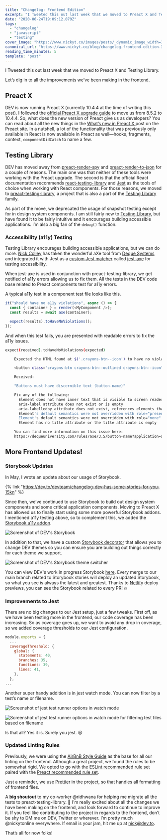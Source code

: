 ```yaml
---
title: "Changelog: Frontend Edition"
excerpt: "I Tweeted this out last week that we moved to Preact X and Testing Library.        Let’s dig in to..."
date: "2020-06-24T19:09:12.079Z"
tags:
  - "changelog"
  - "javascript"
  - "testing"
cover_image: "https://www.nickyt.co/images/posts/_dynamic_image_width=1000,height=420,fit=cover,gravity=auto,format=auto_https%3A%2F%2Fdev-to-uploads.s3.amazonaws.com%2Fi%2Ftaavig1ker0pmxi35grk.png"
canonical_url: "https://www.nickyt.co/blog/changelog-frontend-edition-30l7/"
reading_time_minutes: 5
template: "post"
---
```



I Tweeted this out last week that we moved to Preact X and Testing Library.

<Embed url="https://x.com/nickytonline/status/1273706469096140802" />

Let’s dig in to all the improvements we’ve been making in the frontend.

## Preact X

DEV is now running Preact X (currently 10.4.4 at the time of writing this post). I followed the [official Preact X upgrade guide](https://preactjs.com/guide/v10/upgrade-guide/) to move us from 8.5.2 to 10.4.4. So, what does the new version of Preact give us as developers? You can read about all the new things in the [What’s new in Preact X
](https://preactjs.com/guide/v10/whats-new/) post on the Preact site. In a nutshell, a lot of the functionality that was previously only available in React is now available in Preact as well—hooks, fragments, context, `componentDidCatch` to name a few.

## Testing Library

DEV has moved away from [preact-render-spy](https://github.com/mzgoddard/preact-render-spy) and [preact-render-to-json](https://github.com/nathancahill/preact-render-to-json) for a couple of reasons. The main one was that neither of these tools were working with the Preact upgrade. The second is that the official React documentation recommends [react-testing-library](https://testing-library.com/docs/react-testing-library) and [Jest](https://jestjs.io/) as the tools of choice when working with React components. For those reasons, we moved to [preact-testing-library](https://github.com/testing-library/preact-testing-library), a project that is also a part of the [Testing Library](https://testing-library.com/) family.

As part of the move, we deprecated the usage of snapshot testing except for in design system components. I am still fairly new to [Testing Library](https://testing-library.com/), but have found it to be fairly intuitive and it encourages building accessible applications. I’m also a big fan of the `debug()` function.

### Accessibility (a11y) Testing

Testing Library encourages building accessible applications, but we can do more. [Nick Colley](https://github.com/nickcolley) has taken the wonderful aXe tool from [Deque Systems](https://www.deque.com/) and integrated it with Jest as a [custom Jest matcher](https://jestjs.io/docs/en/expect#custom-matchers-api) called [jest-axe](https://github.com/nickcolley/jest-axe) for testing accessibility.

When jest-axe is used in conjunction with preact-testing-library, we get notified of a11y errors allowing us to fix them. All the tests in the DEV code base related to Preact components test for a11y errors.

A typical a11y test in a component test file looks like this.

```javascript
it("should have no a11y violations", async () => {
  const { container } = render(<MyComponent />);
  const results = await axe(container);

  expect(results).toHaveNoViolations();
});
```

And when this test fails, you are presented with readable errors to fix the a11y issues.

```bash
expect(received).toHaveNoViolations(expected)

    Expected the HTML found at $('.crayons-btn--icon') to have no violations:

    <button class="crayons-btn crayons-btn--outlined crayons-btn--icon" type="button" data-testid="subscription-settings">

    Received:

    "Buttons must have discernible text (button-name)"

    Fix any of the following:
      Element does not have inner text that is visible to screen readers
      aria-label attribute does not exist or is empty
      aria-labelledby attribute does not exist, references elements that do not exist or references elements that are empty
      Element's default semantics were not overridden with role="presentation"
      Element's default semantics were not overridden with role="none"
      Element has no title attribute or the title attribute is empty

    You can find more information on this issue here:
    https://dequeuniversity.com/rules/axe/3.5/button-name?application=axeAPI
```

## More Frontend Updates!

### Storybook Updates

In May, I wrote an update about our usage of Storybook.

{% link "https://dev.to/devteam/changelog-dev-has-some-stories-for-you-15kn" %}

Since then, we’ve continued to use Storybook to build out design system components and some critical application components. Moving to Preact X has allowed us to finally start using some more powerful Storybook addons. I mentioned a11y testing above, so to complement this, we added the [Storybook a11y addon](https://github.com/storybookjs/storybook/tree/master/addons/a11y).

![Screenshot of DEV's Storybook](https://www.nickyt.co/images/posts/_i_6r9hi9d4dzks6xg830dn.png)

In addition to that, we have a custom [Storybook decorator](https://storybook.js.org/docs/addons/introduction/#1-decorators) that allows you to change DEV themes so you can ensure you are building out things correctly for each theme we support.

![Screenshot of DEV's Storybook theme switcher](https://www.nickyt.co/images/posts/_i_5m5nmopxsvq7l4g8jywe.png)

You can view DEV's work in progress Storybook [here](https://storybook.forem.com). Every merge to our main branch related to Storybook stories will deploy an updated Storybook, so what you see is always the latest and greatest. Thanks to [Netlify](https://www.netlify.com/) deploy previews, you can see the Storybook related to every PR! 🔥

### Improvements to Jest

There are no big changes to our Jest setup, just a few tweaks. First off, as we have been testing more in the frontend, our code coverage has been increasing. So as coverage goes up, we want to avoid any drop in coverage, so we added coverage thresholds to our Jest configuration.

```javascript
module.exports = {
  ...
  coverageThreshold: {
    global: {
      statements: 40,
      branches: 35,
      functions: 39,
      lines: 41,
    },
  },
...
```

Another super handy addition is in jest watch mode. You can now filter by a test’s name or filename.

![Screenshot of jest test runner options in watch mode](https://www.nickyt.co/images/posts/_i_6alsv3g4epkpn9r84qgy.png)

![Screenshot of jest test runner options in watch mode for filtering test files based on filename](https://www.nickyt.co/images/posts/_i_i4yqse0rnlxpsfmydy4e.png)

Is that all? Yes it is. Surely you jest. 😆

### Updated Linting Rules

Previously, we were using the [AirBnB Style Guide](https://github.com/airbnb/javascript) as the base for all our linting on the frontend. Although a great project, we found the rules to be somewhat rigid. We opted to go with the [ESLint recommended rule set](https://github.com/eslint/eslint/blob/master/conf/eslint-recommended.js) paired with the [Preact recommended rule set](https://github.com/preactjs/eslint-config-preact).

Just a reminder, we use [Prettier](https://prettier.io/) in the project, so that handles all formatting of frontend files.

A **big shoutout** to my co-worker @ridhwana for helping me migrate all the tests to preact-testing-library. 👏 I'm really excited about all the changes we have been making on the frontend, and look forward to continue to improve it. If you feel like contributing to the project in regards to the frontend, don’t be shy to DM me on DEV, Twitter or wherever. I’m pretty much @nickytonline everywhere. If email is your jam, hit me up at nick@dev.to.

That’s all for now folks!
